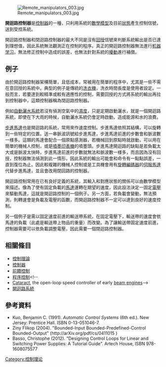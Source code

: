 [[File:Remote_manipulators_003.jpg|thumb]]

'''開迴路控制器'''是[[控制器|控制器]]的一種，只利用系統的[[數學模型|數學模型]]及目前[[狀態空間|狀態]]產生控制信號，送到受控系統。

開迴路控制器和閉迴路控制器的最大不同是沒有[[回授|回授]]信號來判斷系統輸出是否已達到理想值，因此系統無法觀測正在控制的程序。真正的開迴路控制器無法進行[[机器学习|机器学习]]，無法修正控制中造成的誤差，也無法針對系統的[[擾動|擾動]]進行補償。

== 例子 ==
由於開迴路控制器架構簡單，且低成本，常被用在簡單的程序中，尤其是一些不需在意回授的系統中。典型的例子是傳統的[[洗衣機|洗衣機]]，洗衣時間長度是使用者設定。一般而言，若要達到較精準或較有適應性的控制，需要回授的方式將系統的輸出再拉到控制器中，這類控制器稱為閉迴路控制器。

例如[[自動灑水系統|自動灑水系統]]若沒有偵測空氣中的[[濕度|濕度]]，只是定期啟動灑水，就是一個開迴路系統，即使在下大雨的時候，自動灑水系統仍會定時啟動，造成能源和水的浪費。

[[步進馬達|步進馬達]]也是開迴路的系統，常用來作速度控制。步進馬達依照其結構，可以旋轉到一些特定的位置。送一串脈波訊號給步進馬達，步進馬達前進的步數會和脈波數一様多。這類的馬達會配合一個原點感測器，若機械回到原點時就啟動，可以用在簡單的機械人控制，或是[[噴墨印表機|噴墨印表機]]的噴墨頭。步進馬達開迴路的缺點是若負載太大或是脈波太快時，步進馬達前進的步數就無法和脈波數一様多，而且因為沒有回授，控制器無法偵測到此一情形，因此系統的輸出可能會和命令有一點點誤差，一直到復位為止。因此較複雜的機械人控制或是工具機會用有[[旋轉編碼器|旋轉編碼器]]的[[伺服馬達|伺服馬達]]代替步進馬達，並且會改用閉回路的控制器。

開迴路控制常用在已有良好定義的系統，其輸入和對應狀態的關係可以由數學模型來描述。像為了使有固定負載的[[馬達|馬達]]運轉在期望的速度，因此設法決定一固定[[電壓|電壓]]來驅動馬達，這就是開迴路控制的一個例子。另一方面，若負載會變動，無法預測，則轉速會是負載及電壓的函數，而開迴路控制器不一定可以達到良好的速度控制。

另一個例子是需以固定速度前進的輸送帶系統，在固定電壓下，輸送帶的速度會依馬達的負載（此處是輸送帶上物品的重量）而改變。為了讓輸送帶固定速度前進，控制器需要可以依負載調整電壓，因此需要一個閉迴路控制器。

==相關條目==
* [[控制理論|控制理論]]
* [[控制器|控制器]]
* [[前饋控制|前饋控制]]
* [[程序控制|程序控制]]<!--
* [[Cataract_(beam_engine)|Cataract]], the open-loop speed controller of early [[beam_engine|beam engine]]s-->
* [[開迴路系統|開迴路系統]]

==參考資料==
* Kuo, Benjamin C. (1991). ''Automatic Control Systems'' (6th ed.). New Jersey: Prentice Hall. ISBN 0-13-051046-7.
* Ziny Flikop (2004). "Bounded-Input Bounded-Predefined-Control Bounded-Output"  (http://arXiv.org/pdf/cs/0411015 {{Wayback|url=http://arxiv.org/pdf/cs/0411015 |date=20190713000644 }})
* Basso, Christophe (2012). "Designing Control Loops for Linear and Switching Power Supplies: A Tutorial Guide". Artech House, ISBN  978-1608075577

[[Category:控制理论|Category:控制理论]]